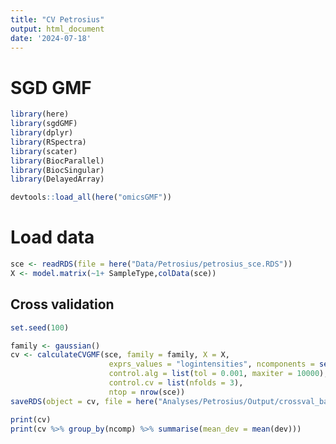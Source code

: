 ```yaml
---
title: "CV Petrosius"
output: html_document
date: '2024-07-18'
---
```

# SGD GMF

```r
library(here)
library(sgdGMF)
library(dplyr)
library(RSpectra)
library(scater)
library(BiocParallel)
library(BiocSingular)
library(DelayedArray)

devtools::load_all(here("omicsGMF"))

```

# Load data
```r
sce <- readRDS(file = here("Data/Petrosius/petrosius_sce.RDS"))
X <- model.matrix(~1+ SampleType,colData(sce))
```


## Cross validation
```r
set.seed(100)

family <- gaussian()
cv <- calculateCVGMF(sce, family = family, X = X,
                      exprs_values = "logintensities", ncomponents = seq(1,25,1), 
                      control.alg = list(tol = 0.001, maxiter = 10000), 
                      control.cv = list(nfolds = 3),
                      ntop = nrow(sce))
saveRDS(object = cv, file = here("Analyses/Petrosius/Output/crossval_batch.RDS"))

```


```r
print(cv)
print(cv %>% group_by(ncomp) %>% summarise(mean_dev = mean(dev)))

```






